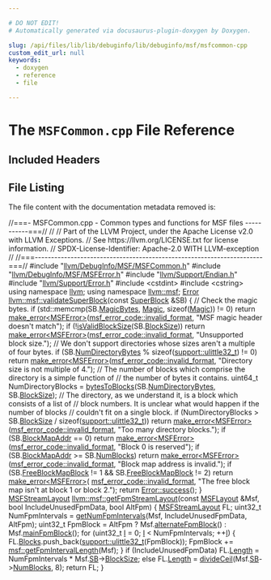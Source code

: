 ```yaml
---

# DO NOT EDIT!
# Automatically generated via docusaurus-plugin-doxygen by Doxygen.

slug: /api/files/lib/lib/debuginfo/lib/debuginfo/msf/msfcommon-cpp
custom_edit_url: null
keywords:
  - doxygen
  - reference
  - file

---
```





# The `MSFCommon.cpp` File Reference

<DoxygenPage pluginConfig={pluginConfig}>



## Included Headers

<IncludesList>
<IncludesListItem
  filePath="llvm/DebugInfo/MSF/MSFCommon.h"
  permalink="/docs/api/files/include/include/llvm/include/llvm/debuginfo/include/llvm/debuginfo/msf/msfcommon-h"
  isLocal="true" />
<IncludesListItem
  filePath="llvm/DebugInfo/MSF/MSFError.h"
  permalink="/docs/api/files/include/include/llvm/include/llvm/debuginfo/include/llvm/debuginfo/msf/msferror-h"
  isLocal="true" />
<IncludesListItem
  filePath="llvm/Support/Endian.h"
  permalink="/docs/api/files/include/include/llvm/include/llvm/support/endian-h"
  isLocal="true" />
<IncludesListItem
  filePath="llvm/Support/Error.h"
  permalink="/docs/api/files/include/include/llvm/include/llvm/support/error-h"
  isLocal="true" />
<IncludesListItem
  filePath="cstdint"
  permalink=""
  isLocal="false" />
<IncludesListItem
  filePath="cstring"
  permalink=""
  isLocal="false" />
</IncludesList>


## File Listing

The file content with the documentation metadata removed is:

<ProgramListing>

<Link id="l00001" /><CodeLine lineNumber="1"><span class="doxyHighlightComment">//===- MSFCommon.cpp - Common types and functions for MSF files -----------===//</span></CodeLine>
<Link id="l00002" /><CodeLine lineNumber="2"><span class="doxyHighlightComment">//</span></CodeLine>
<Link id="l00003" /><CodeLine lineNumber="3"><span class="doxyHighlightComment">// Part of the LLVM Project, under the Apache License v2.0 with LLVM Exceptions.</span></CodeLine>
<Link id="l00004" /><CodeLine lineNumber="4"><span class="doxyHighlightComment">// See https://llvm.org/LICENSE.txt for license information.</span></CodeLine>
<Link id="l00005" /><CodeLine lineNumber="5"><span class="doxyHighlightComment">// SPDX-License-Identifier: Apache-2.0 WITH LLVM-exception</span></CodeLine>
<Link id="l00006" /><CodeLine lineNumber="6"><span class="doxyHighlightComment">//</span></CodeLine>
<Link id="l00007" /><CodeLine lineNumber="7"><span class="doxyHighlightComment">//===----------------------------------------------------------------------===//</span></CodeLine>
<Link id="l00008" /><CodeLine lineNumber="8"></CodeLine>
<Link id="l00009" /><CodeLine lineNumber="9"><span class="doxyHighlightPreprocessor">#include &quot;<a href="/docs/api/files/include/include/llvm/include/llvm/debuginfo/include/llvm/debuginfo/msf/msfcommon-h">llvm/DebugInfo/MSF/MSFCommon.h</a>&quot;</span></CodeLine>
<Link id="l00010" /><CodeLine lineNumber="10"><span class="doxyHighlightPreprocessor">#include &quot;<a href="/docs/api/files/include/include/llvm/include/llvm/debuginfo/include/llvm/debuginfo/msf/msferror-h">llvm/DebugInfo/MSF/MSFError.h</a>&quot;</span></CodeLine>
<Link id="l00011" /><CodeLine lineNumber="11"><span class="doxyHighlightPreprocessor">#include &quot;<a href="/docs/api/files/include/include/llvm/include/llvm/support/endian-h">llvm/Support/Endian.h</a>&quot;</span></CodeLine>
<Link id="l00012" /><CodeLine lineNumber="12"><span class="doxyHighlightPreprocessor">#include &quot;<a href="/docs/api/files/include/include/llvm/include/llvm/support/error-h">llvm/Support/Error.h</a>&quot;</span></CodeLine>
<Link id="l00013" /><CodeLine lineNumber="13"><span class="doxyHighlightPreprocessor">#include &lt;cstdint&gt;</span></CodeLine>
<Link id="l00014" /><CodeLine lineNumber="14"><span class="doxyHighlightPreprocessor">#include &lt;cstring&gt;</span></CodeLine>
<Link id="l00015" /><CodeLine lineNumber="15"></CodeLine>
<Link id="l00016" /><CodeLine lineNumber="16"><span class="doxyHighlightKeyword">using namespace </span><span class="doxyHighlight"><a href="/docs/api/namespaces/llvm">llvm</a>;</span></CodeLine>
<Link id="l00017" /><CodeLine lineNumber="17"><span class="doxyHighlightKeyword">using namespace </span><span class="doxyHighlight"><a href="/docs/api/namespaces/llvm/msf">llvm::msf</a>;</span></CodeLine>
<Link id="l00018" /><CodeLine lineNumber="18"></CodeLine>
<Link id="l00019" /><CodeLine lineNumber="19" lineLink="/docs/api/namespaces/llvm/msf/#a06fa30876215b96491f3bb001755c3fa"><span class="doxyHighlight"><a href="/docs/api/classes/llvm/error">Error</a> <a href="/docs/api/namespaces/llvm/msf/#a06fa30876215b96491f3bb001755c3fa">llvm::msf::validateSuperBlock</a>(</span><span class="doxyHighlightKeyword">const</span><span class="doxyHighlight"> <a href="/docs/api/structs/llvm/msf/superblock">SuperBlock</a> &amp;SB) &#123;</span></CodeLine>
<Link id="l00020" /><CodeLine lineNumber="20"><span class="doxyHighlight">  </span><span class="doxyHighlightComment">// Check the magic bytes.</span></CodeLine>
<Link id="l00021" /><CodeLine lineNumber="21"><span class="doxyHighlight">  </span><span class="doxyHighlightKeywordFlow">if</span><span class="doxyHighlight"> (std::memcmp(SB.<a href="/docs/api/structs/llvm/msf/superblock/#a6791908bd8cd2e51e4449fe74af55a86">MagicBytes</a>, <a href="/docs/api/namespaces/llvm/msf/#afa98ccc224894a8f32ec9ed84776e709">Magic</a>, </span><span class="doxyHighlightKeyword">sizeof</span><span class="doxyHighlight">(<a href="/docs/api/namespaces/llvm/msf/#afa98ccc224894a8f32ec9ed84776e709">Magic</a>)) != 0)</span></CodeLine>
<Link id="l00022" /><CodeLine lineNumber="22"><span class="doxyHighlight">    </span><span class="doxyHighlightKeywordFlow">return</span><span class="doxyHighlight"> <a href="/docs/api/namespaces/llvm/#a9999bd897fc8a1648bd69b36fee2d357">make&#95;error&lt;MSFError&gt;</a>(<a href="/docs/api/namespaces/llvm/msf/#a6dd094d4d36a053567100db04e6f873fa8e40c21d17487b141e798359ee241411">msf&#95;error&#95;code::invalid&#95;format</a>,</span></CodeLine>
<Link id="l00023" /><CodeLine lineNumber="23"><span class="doxyHighlight">                                </span><span class="doxyHighlightStringLiteral">&quot;MSF magic header doesn&#39;t match&quot;</span><span class="doxyHighlight">);</span></CodeLine>
<Link id="l00024" /><CodeLine lineNumber="24"></CodeLine>
<Link id="l00025" /><CodeLine lineNumber="25"><span class="doxyHighlight">  </span><span class="doxyHighlightKeywordFlow">if</span><span class="doxyHighlight"> (!<a href="/docs/api/namespaces/llvm/msf/#a44e810a6a219aa5149a2830a83068175">isValidBlockSize</a>(SB.<a href="/docs/api/structs/llvm/msf/superblock/#a4792a3763eaca59db556d1c9305741cd">BlockSize</a>))</span></CodeLine>
<Link id="l00026" /><CodeLine lineNumber="26"><span class="doxyHighlight">    </span><span class="doxyHighlightKeywordFlow">return</span><span class="doxyHighlight"> <a href="/docs/api/namespaces/llvm/#a9999bd897fc8a1648bd69b36fee2d357">make&#95;error&lt;MSFError&gt;</a>(<a href="/docs/api/namespaces/llvm/msf/#a6dd094d4d36a053567100db04e6f873fa8e40c21d17487b141e798359ee241411">msf&#95;error&#95;code::invalid&#95;format</a>,</span></CodeLine>
<Link id="l00027" /><CodeLine lineNumber="27"><span class="doxyHighlight">                                </span><span class="doxyHighlightStringLiteral">&quot;Unsupported block size.&quot;</span><span class="doxyHighlight">);</span></CodeLine>
<Link id="l00028" /><CodeLine lineNumber="28"></CodeLine>
<Link id="l00029" /><CodeLine lineNumber="29"><span class="doxyHighlight">  </span><span class="doxyHighlightComment">// We don&#39;t support directories whose sizes aren&#39;t a multiple of four bytes.</span></CodeLine>
<Link id="l00030" /><CodeLine lineNumber="30"><span class="doxyHighlight">  </span><span class="doxyHighlightKeywordFlow">if</span><span class="doxyHighlight"> (SB.<a href="/docs/api/structs/llvm/msf/superblock/#a97837d9ad6f03bda18f25c7079cdb1f5">NumDirectoryBytes</a> % </span><span class="doxyHighlightKeyword">sizeof</span><span class="doxyHighlight">(<a href="/docs/api/namespaces/llvm/support/#a206b37274fa3e908017da357d12724d1">support::ulittle32&#95;t</a>) != 0)</span></CodeLine>
<Link id="l00031" /><CodeLine lineNumber="31"><span class="doxyHighlight">    </span><span class="doxyHighlightKeywordFlow">return</span><span class="doxyHighlight"> <a href="/docs/api/namespaces/llvm/#a9999bd897fc8a1648bd69b36fee2d357">make&#95;error&lt;MSFError&gt;</a>(<a href="/docs/api/namespaces/llvm/msf/#a6dd094d4d36a053567100db04e6f873fa8e40c21d17487b141e798359ee241411">msf&#95;error&#95;code::invalid&#95;format</a>,</span></CodeLine>
<Link id="l00032" /><CodeLine lineNumber="32"><span class="doxyHighlight">                                </span><span class="doxyHighlightStringLiteral">&quot;Directory size is not multiple of 4.&quot;</span><span class="doxyHighlight">);</span></CodeLine>
<Link id="l00033" /><CodeLine lineNumber="33"></CodeLine>
<Link id="l00034" /><CodeLine lineNumber="34"><span class="doxyHighlight">  </span><span class="doxyHighlightComment">// The number of blocks which comprise the directory is a simple function of</span></CodeLine>
<Link id="l00035" /><CodeLine lineNumber="35"><span class="doxyHighlight">  </span><span class="doxyHighlightComment">// the number of bytes it contains.</span></CodeLine>
<Link id="l00036" /><CodeLine lineNumber="36"><span class="doxyHighlight">  uint64&#95;t NumDirectoryBlocks =</span></CodeLine>
<Link id="l00037" /><CodeLine lineNumber="37"><span class="doxyHighlight">      <a href="/docs/api/namespaces/llvm/msf/#abe111677aa4b3df2bb68f54d4351a72d">bytesToBlocks</a>(SB.<a href="/docs/api/structs/llvm/msf/superblock/#a97837d9ad6f03bda18f25c7079cdb1f5">NumDirectoryBytes</a>, SB.<a href="/docs/api/structs/llvm/msf/superblock/#a4792a3763eaca59db556d1c9305741cd">BlockSize</a>);</span></CodeLine>
<Link id="l00038" /><CodeLine lineNumber="38"></CodeLine>
<Link id="l00039" /><CodeLine lineNumber="39"><span class="doxyHighlight">  </span><span class="doxyHighlightComment">// The directory, as we understand it, is a block which consists of a list of</span></CodeLine>
<Link id="l00040" /><CodeLine lineNumber="40"><span class="doxyHighlight">  </span><span class="doxyHighlightComment">// block numbers.  It is unclear what would happen if the number of blocks</span></CodeLine>
<Link id="l00041" /><CodeLine lineNumber="41"><span class="doxyHighlight">  </span><span class="doxyHighlightComment">// couldn&#39;t fit on a single block.</span></CodeLine>
<Link id="l00042" /><CodeLine lineNumber="42"><span class="doxyHighlight">  </span><span class="doxyHighlightKeywordFlow">if</span><span class="doxyHighlight"> (NumDirectoryBlocks &gt; SB.<a href="/docs/api/structs/llvm/msf/superblock/#a4792a3763eaca59db556d1c9305741cd">BlockSize</a> / </span><span class="doxyHighlightKeyword">sizeof</span><span class="doxyHighlight">(<a href="/docs/api/namespaces/llvm/support/#a206b37274fa3e908017da357d12724d1">support::ulittle32&#95;t</a>))</span></CodeLine>
<Link id="l00043" /><CodeLine lineNumber="43"><span class="doxyHighlight">    </span><span class="doxyHighlightKeywordFlow">return</span><span class="doxyHighlight"> <a href="/docs/api/namespaces/llvm/#a9999bd897fc8a1648bd69b36fee2d357">make&#95;error&lt;MSFError&gt;</a>(<a href="/docs/api/namespaces/llvm/msf/#a6dd094d4d36a053567100db04e6f873fa8e40c21d17487b141e798359ee241411">msf&#95;error&#95;code::invalid&#95;format</a>,</span></CodeLine>
<Link id="l00044" /><CodeLine lineNumber="44"><span class="doxyHighlight">                                </span><span class="doxyHighlightStringLiteral">&quot;Too many directory blocks.&quot;</span><span class="doxyHighlight">);</span></CodeLine>
<Link id="l00045" /><CodeLine lineNumber="45"></CodeLine>
<Link id="l00046" /><CodeLine lineNumber="46"><span class="doxyHighlight">  </span><span class="doxyHighlightKeywordFlow">if</span><span class="doxyHighlight"> (SB.<a href="/docs/api/structs/llvm/msf/superblock/#ab34f9d84245709af8ed19817a18c59ce">BlockMapAddr</a> == 0)</span></CodeLine>
<Link id="l00047" /><CodeLine lineNumber="47"><span class="doxyHighlight">    </span><span class="doxyHighlightKeywordFlow">return</span><span class="doxyHighlight"> <a href="/docs/api/namespaces/llvm/#a9999bd897fc8a1648bd69b36fee2d357">make&#95;error&lt;MSFError&gt;</a>(<a href="/docs/api/namespaces/llvm/msf/#a6dd094d4d36a053567100db04e6f873fa8e40c21d17487b141e798359ee241411">msf&#95;error&#95;code::invalid&#95;format</a>,</span></CodeLine>
<Link id="l00048" /><CodeLine lineNumber="48"><span class="doxyHighlight">                                </span><span class="doxyHighlightStringLiteral">&quot;Block 0 is reserved&quot;</span><span class="doxyHighlight">);</span></CodeLine>
<Link id="l00049" /><CodeLine lineNumber="49"></CodeLine>
<Link id="l00050" /><CodeLine lineNumber="50"><span class="doxyHighlight">  </span><span class="doxyHighlightKeywordFlow">if</span><span class="doxyHighlight"> (SB.<a href="/docs/api/structs/llvm/msf/superblock/#ab34f9d84245709af8ed19817a18c59ce">BlockMapAddr</a> &gt;= SB.<a href="/docs/api/structs/llvm/msf/superblock/#a1426565e730f0681edc1bfec6d59c5d5">NumBlocks</a>)</span></CodeLine>
<Link id="l00051" /><CodeLine lineNumber="51"><span class="doxyHighlight">    </span><span class="doxyHighlightKeywordFlow">return</span><span class="doxyHighlight"> <a href="/docs/api/namespaces/llvm/#a9999bd897fc8a1648bd69b36fee2d357">make&#95;error&lt;MSFError&gt;</a>(<a href="/docs/api/namespaces/llvm/msf/#a6dd094d4d36a053567100db04e6f873fa8e40c21d17487b141e798359ee241411">msf&#95;error&#95;code::invalid&#95;format</a>,</span></CodeLine>
<Link id="l00052" /><CodeLine lineNumber="52"><span class="doxyHighlight">                                </span><span class="doxyHighlightStringLiteral">&quot;Block map address is invalid.&quot;</span><span class="doxyHighlight">);</span></CodeLine>
<Link id="l00053" /><CodeLine lineNumber="53"></CodeLine>
<Link id="l00054" /><CodeLine lineNumber="54"><span class="doxyHighlight">  </span><span class="doxyHighlightKeywordFlow">if</span><span class="doxyHighlight"> (SB.<a href="/docs/api/structs/llvm/msf/superblock/#afeef5352d9e16638b909465adff58aff">FreeBlockMapBlock</a> != 1 &amp;&amp; SB.<a href="/docs/api/structs/llvm/msf/superblock/#afeef5352d9e16638b909465adff58aff">FreeBlockMapBlock</a> != 2)</span></CodeLine>
<Link id="l00055" /><CodeLine lineNumber="55"><span class="doxyHighlight">    </span><span class="doxyHighlightKeywordFlow">return</span><span class="doxyHighlight"> <a href="/docs/api/namespaces/llvm/#a9999bd897fc8a1648bd69b36fee2d357">make&#95;error&lt;MSFError&gt;</a>(</span></CodeLine>
<Link id="l00056" /><CodeLine lineNumber="56"><span class="doxyHighlight">        <a href="/docs/api/namespaces/llvm/msf/#a6dd094d4d36a053567100db04e6f873fa8e40c21d17487b141e798359ee241411">msf&#95;error&#95;code::invalid&#95;format</a>,</span></CodeLine>
<Link id="l00057" /><CodeLine lineNumber="57"><span class="doxyHighlight">        </span><span class="doxyHighlightStringLiteral">&quot;The free block map isn&#39;t at block 1 or block 2.&quot;</span><span class="doxyHighlight">);</span></CodeLine>
<Link id="l00058" /><CodeLine lineNumber="58"></CodeLine>
<Link id="l00059" /><CodeLine lineNumber="59"><span class="doxyHighlight">  </span><span class="doxyHighlightKeywordFlow">return</span><span class="doxyHighlight"> <a href="/docs/api/classes/llvm/error/#a4dfd0813c3d0e0a30439b5a3e9196b59">Error::success</a>();</span></CodeLine>
<Link id="l00060" /><CodeLine lineNumber="60"><span class="doxyHighlight">&#125;</span></CodeLine>
<Link id="l00061" /><CodeLine lineNumber="61"></CodeLine>
<Link id="l00062" /><CodeLine lineNumber="62" lineLink="/docs/api/namespaces/llvm/msf/#a71744b158ac455bfc08863560e6f99a0"><span class="doxyHighlight"><a href="/docs/api/classes/llvm/msf/msfstreamlayout">MSFStreamLayout</a> <a href="/docs/api/namespaces/llvm/msf/#a71744b158ac455bfc08863560e6f99a0">llvm::msf::getFpmStreamLayout</a>(</span><span class="doxyHighlightKeyword">const</span><span class="doxyHighlight"> <a href="/docs/api/structs/llvm/msf/msflayout">MSFLayout</a> &amp;Msf,</span></CodeLine>
<Link id="l00063" /><CodeLine lineNumber="63"><span class="doxyHighlight">                                              </span><span class="doxyHighlightKeywordType">bool</span><span class="doxyHighlight"> IncludeUnusedFpmData,</span></CodeLine>
<Link id="l00064" /><CodeLine lineNumber="64"><span class="doxyHighlight">                                              </span><span class="doxyHighlightKeywordType">bool</span><span class="doxyHighlight"> AltFpm) &#123;</span></CodeLine>
<Link id="l00065" /><CodeLine lineNumber="65"><span class="doxyHighlight">  <a href="/docs/api/classes/llvm/msf/msfstreamlayout">MSFStreamLayout</a> FL;</span></CodeLine>
<Link id="l00066" /><CodeLine lineNumber="66"><span class="doxyHighlight">  uint32&#95;t NumFpmIntervals =</span></CodeLine>
<Link id="l00067" /><CodeLine lineNumber="67"><span class="doxyHighlight">      <a href="/docs/api/namespaces/llvm/msf/#acb5e8cdebbda70dcd40a3c12c97ad649">getNumFpmIntervals</a>(Msf, IncludeUnusedFpmData, AltFpm);</span></CodeLine>
<Link id="l00068" /><CodeLine lineNumber="68"></CodeLine>
<Link id="l00069" /><CodeLine lineNumber="69"><span class="doxyHighlight">  uint32&#95;t FpmBlock = AltFpm ? Msf.<a href="/docs/api/structs/llvm/msf/msflayout/#a641cca1c2e0521414ed100da8de5d616">alternateFpmBlock</a>() : Msf.<a href="/docs/api/structs/llvm/msf/msflayout/#ad7da06a4805409a96c420f7b51bd9f73">mainFpmBlock</a>();</span></CodeLine>
<Link id="l00070" /><CodeLine lineNumber="70"></CodeLine>
<Link id="l00071" /><CodeLine lineNumber="71"><span class="doxyHighlight">  </span><span class="doxyHighlightKeywordFlow">for</span><span class="doxyHighlight"> (uint32&#95;t <a href="/docs/api/files/lib/lib/support/md5-cpp/#ac0eafdc9ee161b71e7af98af736952fd">I</a> = 0; <a href="/docs/api/files/lib/lib/support/md5-cpp/#ac0eafdc9ee161b71e7af98af736952fd">I</a> &lt; NumFpmIntervals; ++<a href="/docs/api/files/lib/lib/support/md5-cpp/#ac0eafdc9ee161b71e7af98af736952fd">I</a>) &#123;</span></CodeLine>
<Link id="l00072" /><CodeLine lineNumber="72"><span class="doxyHighlight">    FL.<a href="/docs/api/classes/llvm/msf/msfstreamlayout/#a8ff01bfb0db5e159e59ecb411d020342">Blocks</a>.push&#95;back(<a href="/docs/api/namespaces/llvm/support/#a206b37274fa3e908017da357d12724d1">support::ulittle32&#95;t</a>(FpmBlock));</span></CodeLine>
<Link id="l00073" /><CodeLine lineNumber="73"><span class="doxyHighlight">    FpmBlock += <a href="/docs/api/namespaces/llvm/msf/#a2439a5ce7a497954c715a10c84d3cbbd">msf::getFpmIntervalLength</a>(Msf);</span></CodeLine>
<Link id="l00074" /><CodeLine lineNumber="74"><span class="doxyHighlight">  &#125;</span></CodeLine>
<Link id="l00075" /><CodeLine lineNumber="75"></CodeLine>
<Link id="l00076" /><CodeLine lineNumber="76"><span class="doxyHighlight">  </span><span class="doxyHighlightKeywordFlow">if</span><span class="doxyHighlight"> (IncludeUnusedFpmData)</span></CodeLine>
<Link id="l00077" /><CodeLine lineNumber="77"><span class="doxyHighlight">    FL.<a href="/docs/api/classes/llvm/msf/msfstreamlayout/#a84f5daa710f9284284e3137fe3d93280">Length</a> = NumFpmIntervals &#42; Msf.<a href="/docs/api/structs/llvm/msf/msflayout/#ae81e213efb629de31c7e833c0f1c7e0d">SB</a>-&gt;<a href="/docs/api/structs/llvm/msf/superblock/#a4792a3763eaca59db556d1c9305741cd">BlockSize</a>;</span></CodeLine>
<Link id="l00078" /><CodeLine lineNumber="78"><span class="doxyHighlight">  </span><span class="doxyHighlightKeywordFlow">else</span></CodeLine>
<Link id="l00079" /><CodeLine lineNumber="79"><span class="doxyHighlight">    FL.<a href="/docs/api/classes/llvm/msf/msfstreamlayout/#a84f5daa710f9284284e3137fe3d93280">Length</a> = <a href="/docs/api/namespaces/llvm/#a9dda4472ee0b7ea92ab49eedf6e13d50">divideCeil</a>(Msf.<a href="/docs/api/structs/llvm/msf/msflayout/#ae81e213efb629de31c7e833c0f1c7e0d">SB</a>-&gt;<a href="/docs/api/structs/llvm/msf/superblock/#a1426565e730f0681edc1bfec6d59c5d5">NumBlocks</a>, 8);</span></CodeLine>
<Link id="l00080" /><CodeLine lineNumber="80"></CodeLine>
<Link id="l00081" /><CodeLine lineNumber="81"><span class="doxyHighlight">  </span><span class="doxyHighlightKeywordFlow">return</span><span class="doxyHighlight"> FL;</span></CodeLine>
<Link id="l00082" /><CodeLine lineNumber="82"><span class="doxyHighlight">&#125;</span></CodeLine>

</ProgramListing>


</DoxygenPage>
